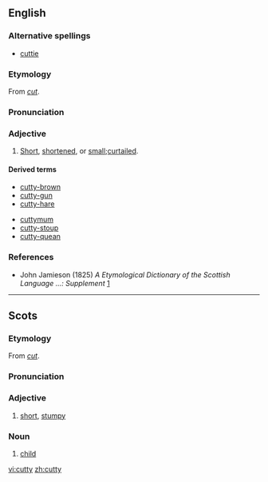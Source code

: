 ==English==

===Alternative spellings===
*[[cuttie]]

===Etymology===
From ''[[cut]]''.

===Pronunciation===
{{IPA|/ˈkʌti/}}

===Adjective===
{{en-adj}}

# {{context|Scotland|Northern England}} [[short|Short]], [[shortened]], or [[small]];[[curtailed]].

====Derived terms====
{{rel-top}}
*[[cutty-brown]]
*[[cutty-gun]]
*[[cutty-hare]]
{{rel-mid}}
*[[cuttymum]]
*[[cutty-stoup]]
*[[cutty-quean]]
{{rel-bottom}}

===References===
* John Jamieson (1825) ''A Etymological Dictionary of the Scottish Language ...: Supplement'' [http://books.google.com/books?id=UGAJAAAAQAAJ&dq=cutty+cuttie&lr=&source=gbs_summary_s&cad=0]
----

==Scots==
===Etymology===
From ''[[cut]]''.

===Pronunciation===
{{IPA|/ˈkʌtɪ/, /ˈkʌti/}}

===Adjective===
{{sco-adj}}

# [[short]], [[stumpy]]

===Noun===
{{sco-noun|cutties}}

# {{archaic|lang=sco}} [[child]]

[[vi:cutty]]
[[zh:cutty]]